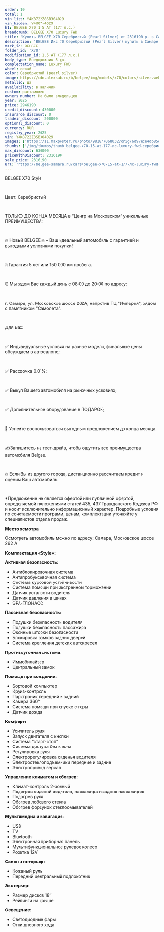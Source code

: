 ```yaml
---
order: 10
total: 1
vin_list: Y4K8722Z8SB304029
vin_hidden: Y4K87-4029
h1: BELGEE X70 1.5 AT (177 л.с.)
breadcrumb: BELGEE X70 Luxury FWD
title: 'Купить BELGEE X70 Серебристый (Pearl Silver) от 2316190 р. в Самаре. Цены и комплектации на новые авто в автосалоне официального дилера BELGEE'
description: 'BELGEE Икс 70 Серебристый (Pearl Silver) купить в Самаре. Кредит от 0,01%, авторассрочка, скидки на все автомобили от розничной цены. Гарантия 3 года или 100 000 км. Звонить по тел.: +7 (846) 377-73-00'
mark_id: BELGEE
folder_id: 'X70'
modification_id: 1.5 AT (177 л.с.)
body_type: Внедорожник 5 дв.
complectation_name: Luxury FWD
wheel: левый
color: Серебристый (pearl silver)
image: https://cdn.alexsab.ru/b/belgee/img/models/x70/colors/silver.webp
metallic: да
availability: в наличии
custom: растаможен
owners_number: Не было владельцев
year: 2025
price: 2946190
credit_discount: 430000
insurance_discount: 0
tradein_discount: 200000
optional_discount: 0
currency: RUR
registry_year: 2025
vin: Y4K8722Z8SB304029
images: ['https://s1.maxposter.ru/photo/9818/7068032/orig/6d97ece4db85d21d70b1198d405af173.jpg?sid=14', 'https://s1.maxposter.ru/photo/9818/7068032/orig/5dec7aae07db153bf605e97afba29441.jpg?sid=14', 'https://s1.maxposter.ru/photo/9818/7068032/orig/0b90a5a17290ff3d2b46ba2c2382bb6d.jpg?sid=14', 'https://s1.maxposter.ru/photo/9818/7068032/orig/a2f965f9e2bc10d0dbdc519b1a1aca9e.jpg?sid=14', 'https://s1.maxposter.ru/photo/9818/7068032/orig/77d8ef6cbc00b5e639991bb96012cd41.jpg?sid=14', 'https://s1.maxposter.ru/photo/9818/7068032/orig/96ce893310138660434879c77a073a43.jpg?sid=14', 'https://s1.maxposter.ru/photo/9818/7068032/orig/bf4713c990355334671ab7690fd3132b.jpg?sid=14', 'https://s1.maxposter.ru/photo/9818/7068032/orig/dc033dc62dd203ff60a533bae2cbef0c.jpg?sid=14', 'https://s1.maxposter.ru/photo/9818/7068032/orig/5c4030a97d0a3a76a39f37aeef9bdbbd.jpg?sid=14', 'https://s1.maxposter.ru/photo/9818/7068032/orig/c211f4970380c1f6529eeff1747d4842.jpg?sid=14', 'https://s1.maxposter.ru/photo/9818/7068032/orig/24083f2a5f963d225f4d6a15c9bd15f0.jpg?sid=14', 'https://s1.maxposter.ru/photo/9818/7068032/orig/ee424f2c235926a06185996639393a33.jpg?sid=14', 'https://s1.maxposter.ru/photo/9818/7068032/orig/ce9936dcdf4d706c4d940a02de39c6b1.jpg?sid=14', 'https://s1.maxposter.ru/photo/9818/7068032/orig/1b4245b28db7fe3970a64d002206f3f0.jpg?sid=14', 'https://s1.maxposter.ru/photo/9818/7068032/orig/cfa968e07a05eb759ab5daaa4b483ec0.jpg?sid=14', 'https://s1.maxposter.ru/photo/9818/7068032/orig/cfdcf21b9798605c1fbd90b3c3b8ba41.jpg?sid=14', 'https://s1.maxposter.ru/photo/9818/7068032/orig/77f8025f8b8e43715abc9e51642f4738.jpg?sid=14', 'https://s1.maxposter.ru/photo/9818/7068032/orig/33098737edeec63acf946c02553e2c0e.jpg?sid=14', 'https://s1.maxposter.ru/photo/9818/7068032/orig/63393695fd6bd8429cf4311b40d794e7.jpg?sid=14', 'https://s1.maxposter.ru/photo/9818/7068032/orig/fe072d0e3e08f04c9e8c3abb8f13f023.jpg?sid=14', 'https://s1.maxposter.ru/photo/9818/7068032/orig/89c6bda79b324adcff6b86cf2f9bbb16.jpg?sid=14', 'https://s1.maxposter.ru/photo/9818/7068032/orig/2af3b2c3c07abc27e55690d2c4e244d6.jpg?sid=14', 'https://s1.maxposter.ru/photo/9818/7068032/orig/24aa76434b32aa09a1677e7c0fdae43b.jpg?sid=14', 'https://s1.maxposter.ru/photo/9818/7068032/orig/b881aba02ea94b72effd693c9d82b0fe.jpg?sid=14', 'https://s1.maxposter.ru/photo/9818/7068032/orig/cdfcd877bb7e70888c293b6797fb4d8b.jpg?sid=14', 'https://s1.maxposter.ru/photo/9818/7068032/orig/46f9b3b6f8aa8c7552fa204e325e87b8.jpg?sid=14', 'https://s1.maxposter.ru/photo/9818/7068032/orig/71b0cd856433f1464a96cbd28e6405d6.jpg?sid=14', 'https://s1.maxposter.ru/photo/9818/7068032/orig/6a279429e170376da9f1826626770ef3.jpg?sid=14', 'https://s1.maxposter.ru/photo/9818/7068032/orig/ddbb64a95f0c3680080692051e9fcd49.jpg?sid=14', 'https://s1.maxposter.ru/photo/9818/7068032/orig/91ae75ba95588c77d196bd52c1f5f2d5.jpg?sid=14', 'https://s1.maxposter.ru/photo/9818/7068032/orig/aa951c883df7a51a9b945a6e1b865bd2.jpg?sid=14', 'https://s1.maxposter.ru/photo/9818/7068032/orig/213a7fad838e96f930bd38688905ceea.jpg?sid=14', 'https://s1.maxposter.ru/photo/9818/7068032/orig/fd8a84eef5cf621ff1420c0b20ed9e07.jpg?sid=14', 'https://s1.maxposter.ru/photo/9818/7068032/orig/d251b4a171c0c0b3a1c554907df9447d.jpg?sid=14', 'https://s1.maxposter.ru/photo/9818/7068032/orig/8f21725a2978a95ef6360e507cad43a5.jpg?sid=14']
thumbs: ['/img/thumbs/thumb_belgee-x70-15-at-177-лс-luxury-fwd-серебристый-pearl-silver-2025_af173_0.webp', '/img/thumbs/thumb_belgee-x70-15-at-177-лс-luxury-fwd-серебристый-pearl-silver-2025_29441_1.webp', '/img/thumbs/thumb_belgee-x70-15-at-177-лс-luxury-fwd-серебристый-pearl-silver-2025_2bb6d_2.webp', '/img/thumbs/thumb_belgee-x70-15-at-177-лс-luxury-fwd-серебристый-pearl-silver-2025_aca9e_3.webp', '/img/thumbs/thumb_belgee-x70-15-at-177-лс-luxury-fwd-серебристый-pearl-silver-2025_2cd41_4.webp']
max_discount: 630000
priceWithDiscount: 2316190
sale_price: 2316190
url: 'https://belgee-samara.ru/cars/belgee-x70-15-at-177-лс-luxury-fwd-серебристый-pearl-silver-2025/'
---
```

<p>
 <p>
  ВЕLGEЕ X70 Style
  <br/>
 </p>
 <br/>
 <p>
  Цвет: Серебристый
  <br/>
 </p>
 <br/>
 <p>
  TOЛЬКО ДО KОНЦA MЕСЯЦА в “Центр на Московском” уникальныe ПPЕИMУЩЕСТВА:
  <br/>
 </p>
 <br/>
 <p>
  🔥 Новый ВЕLGЕЕ  🔥 – Ваш идеальный автомобиль с гарантией и выгодными условиями покупки!
  <br/>
 </p>
 <br/>
 <p>
  💥Гарантия 5 лет или 150 000 км пробега.
  <br/>
 </p>
 <br/>
 <p>
  ⏰ Мы ждем Вас каждый день с 08:00 до 20:00 по адресу:
  <br/>
 </p>
 <br/>
 <p>
  г. Самара, ул. Московское шоссе 262А, напротив ТЦ "Империя", рядом с памятником "Самолета".
  <br/>
 </p>
 <br/>
 <p>
  Для Вас:
  <br/>
 </p>
 <br/>
 <p>
  ✅ Индивидуальные условия на разные модели, финальные цены обсуждаем в автосалоне;
  <br/>
 </p>
 <br/>
 <p>
  ✅ Рассрочка 0,01%;
  <br/>
 </p>
 <br/>
 <p>
  ✅ Выкуп Вашего автомобиля на рыночных условиях;
  <br/>
 </p>
 <br/>
 <p>
  ✅ Дополнительное оборудование в ПОДАРОК;
  <br/>
 </p>
 <br/>
 <p>
  📆 Успейте воспользоваться выгодным предложением до конца месяца.
  <br/>
 </p>
 <br/>
 <p>
  ✍️Запишитесь на тест-драйв, чтобы ощутить все преимущества автомобиля Веlgее.
  <br/>
 </p>
 <br/>
 <p>
  🔥 Если Вы из другого города, дистанционно рассчитаем кредит и оценим Ваш автомобиль.
  <br/>
 </p>
 <br/>
 <p>
  *Предложение не является офертой или публичной офертой, определяемой положениями статей 435, 437 Гражданского Кодекса РФ и носит исключительно информационный характер. Подробные условия по сочетаемости программ, ценам, комплектации уточняйте у специалистов отдела продаж.
 </p>
 <p>
  <strong>
   Место осмотра
  </strong>
 </p>
 <p>
  Осмотреть автомобиль можно по адресу: Самара, Московское шоссе 262 А
 </p>
 <p>
  <strong>
   Комплектация «Style»:
  </strong>
 </p>
 <p>
  <strong>
   Активная безопасность:
  </strong>
 </p>
 <ul>
  <li>
   Антиблокировочная система
  </li>
  <li>
   Антипробуксовочная система
  </li>
  <li>
   Система курсовой устойчивости
  </li>
  <li>
   Система помощи при экстренном торможении
  </li>
  <li>
   Датчик усталости водителя
  </li>
  <li>
   Датчик давления в шинах
  </li>
  <li>
   ЭРА-ГЛОНАСС
  </li>
 </ul>
 <p>
  <strong>
   Пассивная безопасность:
  </strong>
 </p>
 <ul>
  <li>
   Подушки безопасности водителя
  </li>
  <li>
   Подушки безопасности пассажира
  </li>
  <li>
   Оконные шторки безопасности
  </li>
  <li>
   Блокировка замков задних дверей
  </li>
  <li>
   Система крепления детских автокресел
  </li>
 </ul>
 <p>
  <strong>
   Противоугонная система:
  </strong>
 </p>
 <ul>
  <li>
   Иммобилайзер
  </li>
  <li>
   Центральный замок
  </li>
 </ul>
 <p>
  <strong>
   Помощь при вождении:
  </strong>
 </p>
 <ul>
  <li>
   Бортовой компьютер
  </li>
  <li>
   Круиз-контроль
  </li>
  <li>
   Парктроник передний и задний
  </li>
  <li>
   Камера 360°
  </li>
  <li>
   Система помощи при спуске с горы
  </li>
  <li>
   Датчик дождя
  </li>
 </ul>
 <p>
  <strong>
   Комфорт:
  </strong>
 </p>
 <ul>
  <li>
   Усилитель руля
  </li>
  <li>
   Запуск двигателя с кнопки
  </li>
  <li>
   Система “старт-стоп”
  </li>
  <li>
   Система доступа без ключа
  </li>
  <li>
   Регулировка руля
  </li>
  <li>
   Электрорегулировка сиденья водителя
  </li>
  <li>
   Электростеклоподъемники передние и задние
  </li>
  <li>
   Электропривод зеркал
  </li>
 </ul>
 <p>
  <strong>
   Управление климатом и обогрев:
  </strong>
 </p>
 <ul>
  <li>
   Климат-контроль 2-зонный
  </li>
  <li>
   Подогрев сидений водителя, пассажира и задних пассажиров
  </li>
  <li>
   Подогрев руля
  </li>
  <li>
   Обогрев лобового стекла
  </li>
  <li>
   Обогрев форсунок стеклоомывателей
  </li>
 </ul>
 <p>
  <strong>
   Мультимедиа и навигация:
  </strong>
 </p>
 <ul>
  <li>
   USB
  </li>
  <li>
   TV
  </li>
  <li>
   Bluetooth
  </li>
  <li>
   Электронная приборная панель
  </li>
  <li>
   Мультифункциональное рулевое колесо
  </li>
  <li>
   Розетка 12V
  </li>
 </ul>
 <p>
  <strong>
   Салон и интерьер:
  </strong>
 </p>
 <ul>
  <li>
   Кожаный руль
  </li>
  <li>
   Передний центральный подлокотник
  </li>
 </ul>
 <p>
  <strong>
   Экстерьер:
  </strong>
 </p>
 <ul>
  <li>
   Размер дисков 18″
  </li>
  <li>
   Рейлинги на крыше
  </li>
 </ul>
 <p>
  <strong>
   Освещение:
  </strong>
 </p>
 <ul>
  <li>
   Светодиодные фары
  </li>
  <li>
   Огни дневного хода
  </li>
 </ul>
</p>
